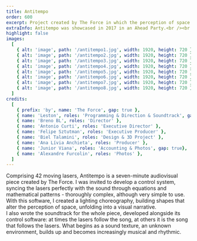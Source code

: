 ```yaml
---
title: Antitempo
order: 600
excerpt: Project created by The Force in which the perception of space is altered by 42 moving lasers perfectly synchronized with the music. 
extraInfo: Antitempo was showcased in 2017 in an Ahead Party.<br /><br />[Video of the full performance](https://vimeo.com/275917960)
highlight: false
images:
  [
    { alt: 'image', path: '/antitempo1.jpg', width: 1920, height: 720 },
    { alt: 'image', path: '/antitempo2.jpg', width: 1920, height: 720 },
    { alt: 'image', path: '/antitempo3.jpg', width: 1920, height: 720 },
    { alt: 'image', path: '/antitempo4.jpg', width: 1920, height: 720 },
    { alt: 'image', path: '/antitempo5.jpg', width: 1920, height: 720 },
    { alt: 'image', path: '/antitempo6.jpg', width: 1920, height: 720 },
    { alt: 'image', path: '/antitempo7.jpg', width: 1920, height: 720 },
    { alt: 'image', path: '/antitempo8.jpg', width: 1920, height: 720 },
  ]
credits:
  [
    { prefix: 'by', name: 'The Force', gap: true },
    { name: 'Leston', roles: 'Programming & Direction & Soundtrack', gap: true, },
    { name: 'Breno BL', roles: 'Director' },
    { name: 'Antonio Curti', roles: 'Executive Director' },
    { name: 'Felipe Sztutman', roles: 'Executive Producer' },
    { name: 'Biel Talamini', roles: 'Design & 3D Project' },
    { name: 'Ana Lívia Anchieta', roles: 'Producer' },
    { name: 'Junior Viana', roles: 'Accounting & Photos', gap: true},
    { name: 'Alexandre Furcolin', roles: 'Photos' },
  ]
---
```

Comprising 42 moving lasers, Antitempo is a seven-minute audiovisual piece created by The Force. I was invited to develop a control system, syncing the lasers perfectly with the sound through equations and mathematical patterns - thoroughly complex, although very simple to use. With this software, I created a lighting choreography, building shapes that alter the perception of space, unfolding into a visual narrative.
<br />
I also wrote the soundtrack for the whole piece, developed alongside its control software: at times the lasers follow the song, at others it is the song that follows the lasers. What begins as a sound texture, an unknown environment, builds up and becomes increasingly musical and rhythmic.
